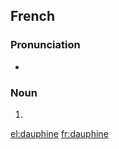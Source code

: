 ==French==

===Pronunciation===
* {{IPA|/dɔfin/|lang=fr}}

===Noun===
{{fr-noun|f}}

#{{feminine of|dauphin}}

[[el:dauphine]]
[[fr:dauphine]]